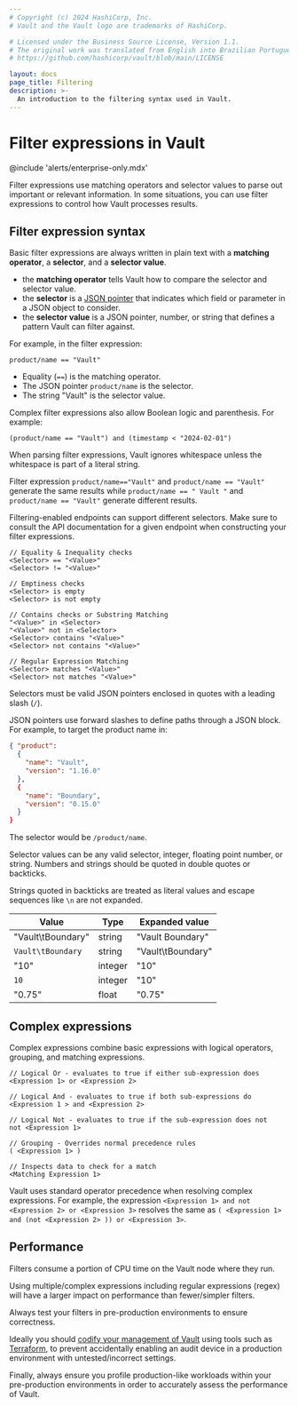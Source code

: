 ```yaml
---
# Copyright (c) 2024 HashiCorp, Inc.
# Vault and the Vault logo are trademarks of HashiCorp.

# Licensed under the Business Source License, Version 1.1.
# The original work was translated from English into Brazilian Portuguese.
# https://github.com/hashicorp/vault/blob/main/LICENSE

layout: docs
page_title: Filtering
description: >-
  An introduction to the filtering syntax used in Vault.
---
```


# Filter expressions in Vault

@include 'alerts/enterprise-only.mdx'

Filter expressions use matching operators and selector values to parse
out important or relevant information. In some situations, you can use filter
expressions to control how Vault processes results.

## Filter expression syntax

Basic filter expressions are always written in plain text with a
**matching operator**, a **selector**, and a **selector value**.

- the **matching operator** tells Vault how to compare the selector and selector
  value.
- the **selector** is a [JSON pointer](https://tools.ietf.org/html/rfc6901) that
  indicates which field or parameter in a JSON object to consider.
- the **selector value** is a JSON pointer, number, or string that defines a
  pattern Vault can filter against.

For example, in the filter expression:

```text
product/name == "Vault"
```

- Equality (`==`) is the matching operator.
- The JSON pointer `product/name` is the selector.
- The string "Vault" is the selector value.

Complex filter expressions also allow Boolean logic and parenthesis. For example:

```text
(product/name == "Vault") and (timestamp < "2024-02-01")
```

When parsing filter expressions, Vault ignores whitespace unless the whitespace
is part of a literal string.

Filter expression
`product/name=="Vault"` and `product/name == "Vault"` generate the same results
while `product/name == " Vault "` and `product/name == "Vault"` generate
different results.

<Note title="Selectors are not universal">

  Filtering-enabled endpoints can support different selectors. Make sure to
  consult the API documentation for a given endpoint when constructing your
  filter expressions.

</Note>
<Tabs>

<Tab heading="Matching operators">



```text
// Equality & Inequality checks
<Selector> == "<Value>"
<Selector> != "<Value>"

// Emptiness checks
<Selector> is empty
<Selector> is not empty

// Contains checks or Substring Matching
"<Value>" in <Selector>
"<Value>" not in <Selector>
<Selector> contains "<Value>"
<Selector> not contains "<Value>"

// Regular Expression Matching
<Selector> matches "<Value>"
<Selector> not matches "<Value>"
```

</Tab>

<Tab heading="Selectors">


Selectors must be valid JSON pointers enclosed in quotes with a leading slash (`/`).


JSON pointers use forward slashes to define paths through a JSON block. For
example, to target the product name in:

```json
{ "product":
  {
    "name": "Vault",
    "version": "1.16.0"
  },
  {
    "name": "Boundary",
    "version": "0.15.0"
  }
}

```

The selector would be `/product/name`.


</Tab>

<Tab heading="Selector values">


Selector values can be any valid selector, integer, floating point number, or
string. Numbers and strings should be quoted in double quotes or backticks.

Strings quoted in backticks are treated as literal values and escape sequences
like `\n` are not expanded.

| Value             | Type    | Expanded value    |
|-------------------|---------|-------------------|
| "Vault\tBoundary" | string  | "Vault	Boundary" |
| `Vault\tBoundary` | string  | "Vault\tBoundary" |
| "10"              | integer | "10"              |
| `10`              | integer | "10"              |
| "0.75"            | float   | "0.75"            |


</Tab>

</Tabs>

## Complex expressions

Complex expressions combine basic expressions with logical operators, grouping, and matching expressions.

```text
// Logical Or - evaluates to true if either sub-expression does
<Expression 1> or <Expression 2>

// Logical And - evaluates to true if both sub-expressions do
<Expression 1 > and <Expression 2>

// Logical Not - evaluates to true if the sub-expression does not
not <Expression 1>

// Grouping - Overrides normal precedence rules
( <Expression 1> )

// Inspects data to check for a match
<Matching Expression 1>
```

Vault uses standard operator precedence when resolving complex
expressions. For example, the expression
`<Expression 1> and not <Expression 2> or <Expression 3>` resolves
the same as
`( <Expression 1> and (not <Expression 2> )) or <Expression 3>`.


## Performance

Filters consume a portion of CPU time on the Vault node where they run.

<Note title="Regular expressions">
  Using multiple/complex expressions including regular expressions
  (regex) will have a larger impact on performance than fewer/simpler filters.
</Note>

Always test your filters in pre-production environments to ensure correctness.

Ideally you should [codify your management of Vault](/vault/tutorials/operations/codify-mgmt-vault-terraform)
using tools such as [Terraform](https://www.terraform.io/), to prevent accidentally enabling an audit device
in a production environment with untested/incorrect settings.

Finally, always ensure you profile production-like workloads within your pre-production
environments in order to accurately assess the performance of Vault.
